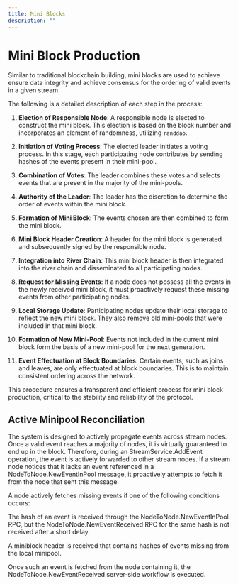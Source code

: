 ```yaml
---
title: Mini Blocks
description: ""
---
```


# Mini Block Production

Similar to traditional blockchain building, mini blocks are used to achieve ensure data integrity and achieve consensus for the ordering of valid events in a given stream.

The following is a detailed description of each step in the process:

1. **Election of Responsible Node**: A responsible node is elected to construct the mini block. This election is based on the block number and incorporates an element of randomness, utilizing `randdao`.

2. **Initiation of Voting Process**: The elected leader initiates a voting process. In this stage, each participating node contributes by sending hashes of the events present in their mini-pool.

3. **Combination of Votes**: The leader combines these votes and selects events that are present in the majority of the mini-pools.

4. **Authority of the Leader**: The leader has the discretion to determine the order of events within the mini block.

5. **Formation of Mini Block**: The events chosen are then combined to form the mini block.

6. **Mini Block Header Creation**: A header for the mini block is generated and subsequently signed by the responsible node.

7. **Integration into River Chain**: This mini block header is then integrated into the river chain and disseminated to all participating nodes.

8. **Request for Missing Events**: If a node does not possess all the events in the newly received mini block, it must proactively request these missing events from other participating nodes.

9. **Local Storage Update**: Participating nodes update their local storage to reflect the new mini block. They also remove old mini-pools that were included in that mini block.

10. **Formation of New Mini-Pool**: Events not included in the current mini block form the basis of a new mini-pool for the next generation.

11. **Event Effectuation at Block Boundaries**: Certain events, such as joins and leaves, are only effectuated at block boundaries. This is to maintain consistent ordering across the network.

This procedure ensures a transparent and efficient process for mini block production, critical to the stability and reliability of the protocol.

## Active Minipool Reconciliation

The system is designed to actively propagate events across stream nodes. Once a valid event reaches a majority of nodes, it is virtually guaranteed to end up in the block. Therefore, during an StreamService.AddEvent operation, the event is actively forwarded to other stream nodes. If a stream node notices that it lacks an event referenced in a NodeToNode.NewEventInPool message, it proactively attempts to fetch it from the node that sent this message.

A node actively fetches missing events if one of the following conditions occurs:

The hash of an event is received through the NodeToNode.NewEventInPool RPC, but the NodeToNode.NewEventReceived RPC for the same hash is not received after a short delay.

A miniblock header is received that contains hashes of events missing from the local minipool.

Once such an event is fetched from the node containing it, the NodeToNode.NewEventReceived server-side workflow is executed.
